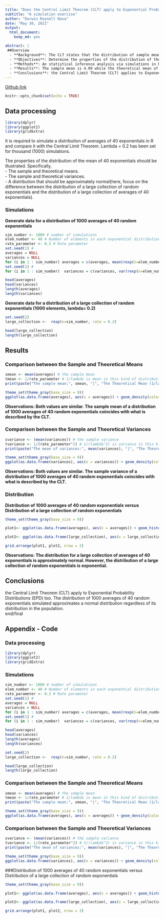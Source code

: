 ```yaml
---
title: "Does the Central Limit Theorem (CLT) apply to Exponential Probability Distributions  (EPD)?"
subtitle: "A simulation exercise"
author: "Darwin Reynell Nava"
date: "May 30, 2021"
output: 
  html_document:
    keep_md: yes

abstract: |
 ##Overview
  - **Background**: The CLT states that the distribution of sample means approximates a normal distribution as the sample size gets larger regardless of its distribution in the population.
  - **Objectives**: Determine the properties of the distribution of the mean of 40 exponentials witn lambda=0.2. Determine that the EPD obtained follows the CTL.
  - **Methods**: An statistical inference analysis via simulations in R.
  - **Results**: The sample mean is 4.99 while the theoretical mean of the distribution is 5. The sample variance is 25,064 while to the theoretical variance of the distribution is 25. The distribution for a large collection of averages of 40 exponentials is approximately normal. However, the distribution of a large collection of random exponentials is exponential.
  - **Conclusions**: the Central Limit Theorem (CLT) applies to Exponential Probability Distributions (EPD) too.
---
```

[Github link](https://github.com/darwinnava/Statistical_Inference_Project)
```r
knitr::opts_chunk$set(echo = TRUE)
```
## Data processing

```r
library(dplyr)
library(ggplot2)
library(gridExtra)
```
It is required to simulate a distribution of averages of 40 exponentials in R and compare it with the Central Limit Theorem. Lambda = 0.2 has been set for thousand (1000) simulations.  

The properties of the distribution of the mean of 40 exponentials should be illustrated. Specifically,  
- The sample and theoretical means.  
- The sample and theoretical variances.  
- A distribution that should be approximately normal(here, focus on the difference between the distribution of a large collection of random exponentials and the distribution of a large collection of averages of 40 exponentials).

### Simulations
**Generate data for a distribution of 1000 averages of 40 random exponentials**  

```r
sim_number <- 1000 # number of simulations
elem_number <- 40 # Number of elements in each exponential distribution
rate_parameter <- 0.2 # Rate parameter
set.seed(1) # 
averages = NULL
variances = NULL
for (i in 1 : sim_number) averages = c(averages, mean(rexp(n=elem_number, rate = rate_parameter)))
set.seed(1) # 
for (i in 1 : sim_number)  variances = c(variances, var(rexp(n=elem_number, rate = rate_parameter)))
```

```r
head(averages)
head(variances)
length(averages)
length(variances)
```

**Generate data for a distribution of a large collection of random exponentials (1000 elements, lambda= 0.2)**  
```r
set.seed(2)
large_collection <-  rexp(n=sim_number, rate = 0.2)
```
```r
head(large_collection)
length(large_collection)
```

## Results
### Comparison between the Sample and Theoretical Means
```r
smean <- mean(averages) # the sample mean
tmean <- 1/rate_parameter # 1/lambda is mean in this kind of distribution
print(paste("The sample mean:", smean, "|", "The Theoretical Mean (1/lambda):", tmean))
```

```r
theme_set(theme_gray(base_size = 9))
ggplot(as.data.frame(averages), aes(x = averages)) + geom_density(color="darkblue", fill="lightblue")+geom_vline(aes(xintercept=mean(averages)), color="blue", linetype="dashed", size=1)+geom_vline(aes(xintercept=tmean), color="red", linetype="dashed", size=1.2)+ labs(title = "Distribution of 1000 averages of 40 random exponentials",subtitle = "Comparison between the Sample and Theoretical Means (blue and red lines, respectively)") + labs(x="Averages", y= "Density")
```
   
**Observations: Both values are similar. The sample mean of a distribution of 1000 averages of 40 random exponentials coincides with what is described by the CLT.**     

### Comparison between the Sample and Theoretical Variances
```r
svariance <- (mean(variances)) # the sample variance
tvariance <- 1/(rate_parameter^2) # 1/(lambda^2) is variance in this kind of distribution
print(paste("The mean of variances:", mean(variances), "|", "The Theoretical variance (1/lambda^2):", tvariance))
```
```r
theme_set(theme_gray(base_size = 9))
ggplot(as.data.frame(variances), aes(x = variances)) + geom_density(color="darkblue", fill="lightblue")+geom_vline(aes(xintercept=svariance), color="blue", linetype="dashed", size=1)+geom_vline(aes(xintercept=tvariance), color="red", linetype="dashed", size=1.2)+ labs(title = "Distribution of 1000 variances of 40 random exponentials",subtitle = "Comparison between the Sample and Theoretical Variances (blue and red lines, respectively)") + labs(x="Variances", y= "Density")
```
   
**Observations: Both values are similar. The sample variance of a distribution of 1000 averages of 40 random exponentials coincides with what is described by the CLT.**    

### Distribution
**Distribution of 1000 averages of 40 random exponentials versus Distribution of a large collection of random exponentials**  

```r
theme_set(theme_gray(base_size = 9))

plot1<- ggplot(as.data.frame(averages), aes(x = averages)) + geom_histogram(aes(y=..density..), colour="black", fill="white", alpha = .10, binwidth=0.1)+ geom_density(color="darkblue", size=1.2)+ stat_function(fun = dnorm, args = list(mean = 5, sd = 5/sqrt(40)), size=1.2, color="red") +  geom_vline(aes(xintercept=mean(averages)), color="blue", linetype="dashed",size=1)+geom_vline(aes(xintercept=tmean), color="red", linetype="dashed", size=1.2)+ labs(title = "Distribution of 1000 averages of 40 random exponentials",subtitle = "Comparison of this distributión with a normal density (blue and red lines, respectively)") + labs(x="Averages", y= "Density")

plot2<- ggplot(as.data.frame(large_collection), aes(x = large_collection)) + geom_histogram(aes(y=..density..), colour="black", fill="white", alpha = .10, binwidth=0.1 ) + geom_density(color="darkblue", size=1.2)+ stat_function(fun = dnorm, args = list(mean = 5, sd = 5/sqrt(1)), size=1.2, color="red") + labs(title = "Distribution of of a large collection of random exponentials (1000 elements)",subtitle = "Comparison of this distributión with a normal density (blue and red lines, respectively)") + labs(x="X", y= "Density")

grid.arrange(plot1, plot2, nrow = 2)
```
    
**Observations: The distribution for a large collection of averages of 40 exponentials is approximately normal. However, the distribution of a large collection of random exponentials is exponential. **   

## Conclusions
the Central Limit Theorem (CLT) apply to Exponential Probability Distributions (EPD) too. The distribution of 1000 averages of 40 random exponentials simulated approximates a normal distribution regardless of its distribution in the population.  
end/final

## Appendix - Code 
### Data processing 
```r
library(dplyr)
library(ggplot2)
library(gridExtra)
```
### Simulations
```r
sim_number <- 1000 # number of simulations
elem_number <- 40 # Number of elements in each exponential distribution
rate_parameter <- 0.2 # Rate parameter
set.seed(1) # 
averages = NULL
variances = NULL
for (i in 1 : sim_number) averages = c(averages, mean(rexp(n=elem_number, rate = rate_parameter)))
set.seed(1) # 
for (i in 1 : sim_number)  variances = c(variances, var(rexp(n=elem_number, rate = rate_parameter)))
```
```r
head(averages)
head(variances)
length(averages)
length(variances)
```
```r
set.seed(2)
large_collection <-  rexp(n=sim_number, rate = 0.2)
```
```r
head(large_collection)
length(large_collection)
```
### Comparison between the Sample and Theoretical Means
```r
smean <- mean(averages) # the sample mean
tmean <- 1/rate_parameter # 1/lambda is mean in this kind of distribution
print(paste("The sample mean:", smean, "|", "The Theoretical Mean (1/lambda):", tmean))
```
```r
theme_set(theme_gray(base_size = 9))
ggplot(as.data.frame(averages), aes(x = averages)) + geom_density(color="darkblue", fill="lightblue")+geom_vline(aes(xintercept=mean(averages)), color="blue", linetype="dashed", size=1)+geom_vline(aes(xintercept=tmean), color="red", linetype="dashed", size=1.2)+ labs(title = "Distribution of 1000 averages of 40 random exponentials",subtitle = "Comparison between the Sample and Theoretical Means (blue and red lines, respectively)") + labs(x="Averages", y= "Density")
```
### Comparison between the Sample and Theoretical Variances
```r
svariance <- (mean(variances)) # the sample variance
tvariance <- 1/(rate_parameter^2) # 1/(lambda^2) is variance in this kind of distribution
print(paste("The mean of variances:", mean(variances), "|", "The Theoretical variance (1/lambda^2):", tvariance))
```
```r
theme_set(theme_gray(base_size = 9))
ggplot(as.data.frame(variances), aes(x = variances)) + geom_density(color="darkblue", fill="lightblue")+geom_vline(aes(xintercept=svariance), color="blue", linetype="dashed", size=1)+geom_vline(aes(xintercept=tvariance), color="red", linetype="dashed", size=1.2)+ labs(title = "Distribution of 1000 variances of 40 random exponentials",subtitle = "Comparison between the Sample and Theoretical Variances (blue and red lines, respectively)") + labs(x="Variances", y= "Density")
```
###Distribution of 1000 averages of 40 random exponentials versus Distribution of a large collection of random exponentials  

```r
theme_set(theme_gray(base_size = 9))

plot1<- ggplot(as.data.frame(averages), aes(x = averages)) + geom_histogram(aes(y=..density..), colour="black", fill="white", alpha = .10, binwidth=0.1)+ geom_density(color="darkblue", size=1.2)+ stat_function(fun = dnorm, args = list(mean = 5, sd = 5/sqrt(40)), size=1.2, color="red") +  geom_vline(aes(xintercept=mean(averages)), color="blue", linetype="dashed",size=1)+geom_vline(aes(xintercept=tmean), color="red", linetype="dashed", size=1.2)+ labs(title = "Distribution of 1000 averages of 40 random exponentials",subtitle = "Comparison of this distributión with a normal density (blue and red lines, respectively)") + labs(x="Averages", y= "Density")

plot2<- ggplot(as.data.frame(large_collection), aes(x = large_collection)) + geom_histogram(aes(y=..density..), colour="black", fill="white", alpha = .10, binwidth=0.1)+ geom_density(color="darkblue", size=1.2)+ stat_function(fun = dnorm, args = list(mean = 5, sd = 5/sqrt(1)), size=1.2, color="red") + labs(title = "Distribution of of a large collection of random exponentials (1000 elements)",subtitle = "Comparison of this distributión with a normal density (blue and red lines, respectively)") + labs(x="X", y= "Density")

grid.arrange(plot1, plot2, nrow = 2)
```

